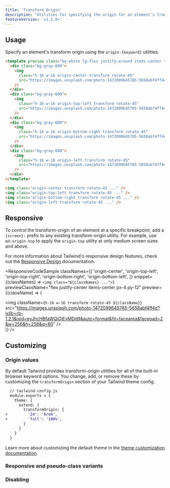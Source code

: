 ```yaml
---
title: 'Transform Origin'
description: "Utilities for specifying the origin for an element's transformations."
featureVersion: 'v1.2.0+'
---
```




## Usage

Specify an element's transform origin using the `origin-{keyword}` utilities.

```html
<template preview class="bg-white lg:flex justify-around items-center text-sm p-4 py-12">
  <div class="bg-gray-600">
    <img
      class="h-16 w-16 origin-center transform rotate-45"
      src="https://images.unsplash.com/photo-1472099645785-5658abf4ff4e?ixlib=rb-1.2.1&ixid=eyJhcHBfaWQiOjEyMDd9&auto=format&fit=facearea&facepad=2&w=256&h=256&q=80"
    />
  </div>
  <div class="bg-gray-600">
    <img
      class="h-16 w-16 origin-top-left transform rotate-45"
      src="https://images.unsplash.com/photo-1472099645785-5658abf4ff4e?ixlib=rb-1.2.1&ixid=eyJhcHBfaWQiOjEyMDd9&auto=format&fit=facearea&facepad=2&w=256&h=256&q=80"
    />
  </div>
  <div class="bg-gray-600">
    <img
      class="h-16 w-16 origin-bottom-right transform rotate-45"
      src="https://images.unsplash.com/photo-1472099645785-5658abf4ff4e?ixlib=rb-1.2.1&ixid=eyJhcHBfaWQiOjEyMDd9&auto=format&fit=facearea&facepad=2&w=256&h=256&q=80"
    />
  </div>
  <div class="bg-gray-600">
    <img
      class="h-16 w-16 origin-left transform rotate-45"
      src="https://images.unsplash.com/photo-1472099645785-5658abf4ff4e?ixlib=rb-1.2.1&ixid=eyJhcHBfaWQiOjEyMDd9&auto=format&fit=facearea&facepad=2&w=256&h=256&q=80"
    />
  </div>
</template>

<img class="origin-center transform rotate-45 ..." />
<img class="origin-top-left transform rotate-45 ..." />
<img class="origin-bottom-right transform rotate-45 ..." />
<img class="origin-left transform rotate-45 ..." />
```

## Responsive

To control the transform-origin of an element at a specific breakpoint, add a `{screen}:` prefix to any existing transform-origin utility. For example, use `md:origin-top` to apply the `origin-top` utility at only medium screen sizes and above.

For more information about Tailwind's responsive design features, check out the [Responsive Design](/docs/responsive-design) documentation.

<ResponsiveCodeSample
  classNames={[
    'origin-center',
    'origin-top-left',
    'origin-top-right',
    'origin-bottom-right',
    'origin-bottom-left',
  ]}
  snippet={(classNames) => `
    <img class="${classNames} ...">
  `}
  previewClassName="flex justify-center items-center px-4 py-12"
  preview={(className) => (
    <div className="bg-gray-600">
      <img
        className={`h-16 w-16 transform rotate-45 ${className}`}
        src="https://images.unsplash.com/photo-1472099645785-5658abf4ff4e?ixlib=rb-1.2.1&ixid=eyJhcHBfaWQiOjEyMDd9&auto=format&fit=facearea&facepad=2&w=256&h=256&q=80"
      />
    </div>
  )}
/>

## Customizing

### Origin values

By default Tailwind provides transform-origin utilities for all of the built-in browser keyword options. You change, add, or remove these by customizing the `transformOrigin` section of your Tailwind theme config.

```diff
  // tailwind.config.js
  module.exports = {
    theme: {
      extend: {
        transformOrigin: {
+         '24': '6rem',
+         'full': '100%',
        }
      }
    }
  }
```

Learn more about customizing the default theme in the [theme customization documentation](/docs/theme#customizing-the-default-theme).

### Responsive and pseudo-class variants

<Variants plugin="transformOrigin" name="transform-origin" />

### Disabling

<Disabling plugin="transformOrigin" name="transform-origin" />
